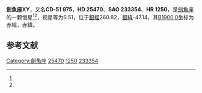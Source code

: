 {{Starbox begin
| name = 劍魚座XY
}}
{{Starbox observe
| epoch = [[J2000.0|J2000.0]]
| constell = [[劍魚座|劍魚座]]<ref name=SIMBAD>{{cite web
 | url=http://simbad.u-strasbg.fr/simbad/sim-id?Ident=HR+1250
 | title =Pulsating variable Star
 | publisher=Centre de Données astronomiques de Strasbourg
 | work=SIMBAD
 | accessdate=2012-07-13}}</ref><ref name=DATA>{{cite web
 | url=http://vizier.u-strasbg.fr/viz-bin/VizieR-5?-out.add=.&-source=5050&-corr=PK=HR&-out.max=9999&HR=1250
 | title=VizieR Detailed Page
 | accessdate=2012-07-13
 | archive-date=2016-03-04
 | archive-url=https://web.archive.org/web/20160304230816/http://vizier.u-strasbg.fr/viz-bin/VizieR-5?-out.add=.&-source=5050&-corr=PK=HR&-out.max=9999&HR=1250
 | dead-url=no
 }}</ref>
| 星官 = 
| ra = {{RA|4|0|15.7}}<ref name=SIMBAD /><ref name=DATA />
| dec = {{DEC|-51|33|53}}<ref name=SIMBAD /><ref name=DATA />
| appmag_v = 6.51<ref name=SIMBAD /><ref name=DATA />
}}
{{Starbox character
| class = M1III<ref name=SIMBAD /><ref name=DATA />
| b-v = 1.64<ref name=SIMBAD /><ref name=DATA />
| u-b = 1.95<ref name=SIMBAD /><ref name=DATA />
| r-i = 0.96E<ref name=SIMBAD /><ref name=DATA />
| variable = 
}}
{{Starbox astrometry
| radial_v = 1.95
| prop_mo_ra = 7
| parallax = 
| p_error = 
}}
{{Starbox catalog
| names =CD-51 975，[[SAO星表|SAO]] 233354，[[HD星表|HD]] 25470，[[HR星表|HR]] 1250}}
{{Starbox reference |Simbad=HR+1250}}
{{Starbox end}}

'''劍魚座XY'''，又名'''CD-51 975'''，'''HD 25470'''、'''SAO 233354'''、'''HR 1250'''，是[[劍魚座|劍魚座]]的一颗恒星<ref name=SIMBAD /><ref name=DATA />，视星等为6.51，位于[[銀道座標系|銀經]]260.82，[[銀道座標系|銀緯]]-47.14，其[[B1900.0|B1900.0]]坐标为赤經{{RA|3|57|34.3}}，赤緯{{DEC|-51|-47.14|46}}。

== 参考文献 ==
{{reflist}}

{{star-stub}}

{{劍魚座恒星}}
[[Category:劍魚座|Category:劍魚座]]
[[Category:HD和HDE天體|25470]]
[[Category:HR天體|1250]]
[[Category:SAO天體|233354]]